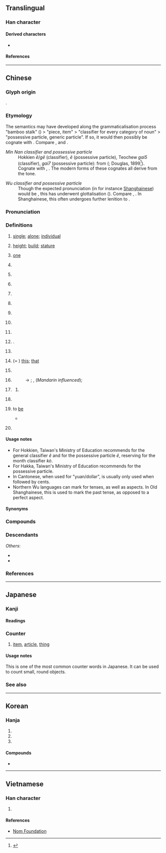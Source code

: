 {{also|个}}
{{character info/subpage}}
==Translingual==
{{stroke order|strokes=10}}
{{stroke order|type=animate}}

===Han character===
{{Han char|rn=9|rad=人|as=08|sn=10|four=26200|canj=OWJR|ids=⿰亻固}}

====Derived characters====
* {{lang-lite|sc=Hani|mul|[[嗰]]([[𠮶]]), [[𬚅]]}}

====References====
{{Han ref|kx=0107.170|dkj=00758|dj=0228.020|hdz=10178.030|uh=500B}}

----

==Chinese==
{{zh-forms|s=个|t2=箇}}

===Glyph origin===
{{Han etym}}
{{Han compound|人|alt1=亻|固|c1=s|c2=p|t1=person|ls=psc}}.

===Etymology===
The semantics may have developed along the grammaticalisation process "bamboo stalk" ({{zh-l|*箇}}) > "piece, item" > "classifier for every category of noun" > "possessive particle, generic particle". If so, it would then possibly be cognate with {{och-l|竿|bamboo, rod}}. Compare {{cog|bo|མཁར་བ}}, {{m|bo|འཁར་བ||walking stick, staff}} and {{cog|th|ก้าน||stem, stalk}}.

; ''Min Nan classifier and possessive particle''
: Hokkien ''ê''/''gê'' (classifier), ''ê'' (possessive particle), Teochew ''gai5'' (classifier), ''gai7'' (possessive particle): from {{och-l|其|id=2}} ({{zh-ref|Li, 2002}}; Douglas, 1899<ref>{{R:nan:Douglas|dê|99}}</ref>). Cognate with {{cog|cdo|其|tr=gì|t=''possessive particle''}}, {{cog|mnp|的|tr=gâ̤|t=''possessive particle''}}. The modern forms of these cognates all derive from the {{zh-l|陽平|tr=-|t=''yangping''}} tone.

; ''Wu classifier and possessive particle''
: Though the expected pronunciation (in for instance [[w:Shanghainese|Shanghainese]]) would be {{IPAchar|/ku/}}, this has underwent glottalisation ({{zh-ref|Dai, 2004}}). Compare {{zh-l|*勒|to be in, to be at}}, {{zh-l|*搭|to}}. In Shanghainese, this often undergoes further lenition to {{IPAchar|/ɦəʔ/}}.

===Pronunciation===
{{zh-pron
|m=gè,ge,gě
|m_note=ge - classifier; gě - colloquial, used in {{zh-l|*自個兒}}
|m-s=go4
|dg=гә1
|c=go3
|c-t=goi1
|g=go4
|h=pfs=ke/kai;gd=gê4
|j=ge3
|mb=gŏ̤
|md=gó̤/gá
|md_note=gó̤ - literary; gá - classifier
|mn=kò/ê/qz:gê/pn:lê
|mn_note=kò - literary (including classifier for months); ê/gê - generic classifier; ê - possessive particle (usually written as {{zh-l|*的}})
|mn-t=go6/gai5/gai7
|mn-t_note=go6 - literary; gai5 - classifier, or particle introducing the object of the verb (equivalent to {{zh-l|*把}}); gai7 - possessive particle
|w=5geq,5hheq,4eq,2ku
|w_note=5geq ~ 5hheq ~ 4eq - classifier or particle; 2ku - literary
|x=go4
|ma=y
|ca=LL-Q9186-Luilui6666-个.wav
|mc=y
|oc=y
|cat=n,cl,part,a,adv,mn-t:v
}}

===Definitions===
{{zh-hanzi}}

# [[single]]; [[alone]]; [[individual]]
#: {{zh-x|個{gè}人|an individual; personal}}
#: {{zh-x|個{gè}體|individuality}}
#: {{zh-x|個{gè}別|individual; separate; some; a couple of}}
# [[height]]; [[build]]; [[stature]]
#: {{zh-x|個{gè}子{zi}|height; stature}}
#: {{zh-x|個{gè}兒{r}|size}}
# {{lb|zh|dialectal Hakka|dialectal Min|dialectal Wu}} [[one]]
# {{n-g|The generic classifier for people or for things lacking specific classifiers.}}
#: {{zh-x|一 個{gè} 人|one person}}
#: {{zh-x|每 個{gè} 人|every person; everyone}}
#: {{zh-x|我 有 一 個{gè} 問題。|I have a question.}}
#: {{zh-x|兩{nn̄g} 個 人|two people|TW}}
#: {{zh-x|住 響 你 屋企 個 陳 先生 係 邊度 人 嚟 㗎？|Where is that Mr. Chan who lives at your house from?|C-GZ}}
# {{zh-classifier|[[hour]]s and [[month]]s}}
#: {{zh-x|一 個{gè} 鐘頭|one hour}}
#: {{zh-x|九 個{gè} 月|nine months}}
#: {{zh-x|三 個{kò} 月|three months|TW}}
# {{n-g|Alternative classifier, for nouns having specific classifiers. Often colloquial and regional. Usage varies greatly between different topolects.}}
#: {{zh-x|一 個{gè} 學校|one school}}
#: {{zh-x|一 個 井|a well|C-GZ}}
#: {{zh-x|一 個 房{fong4-2}|a room|C-GZ}}
# {{lb|zh|Cantonese|Hakka|Teochew|Puxian Min|Wenzhou|_|Wu}} {{zh-classifier|[[money]]|t=[[yuan]], [[dollar]]; [[buck]]}}
#: {{zh-x|三 個 九 毫 九|three '''dollars''' and ninety-nine cents|C}}
#: {{zh-x|八 個 六|eight '''dollars''' and sixty cents|C}}
#: {{zh-x|個 半 十 隻 檸檬{mung4-1}|ten lemons for a '''dollar''' and a half|C}}
#: {{zh-x|三 個 銀|three '''dollars'''|H}}
#: {{zh-x|兩 斤 五 個|two catties for five '''dollars'''|MN-T|tr=no6 geng1 ngou6 '''gai5'''}}
#: {{zh-x|個 銀 三 粒|three for a '''buck'''|MN-T|tr='''gai5''' ngeng5 san1 liab8}}
# {{lb|zh|Cantonese|slang}} {{zh-classifier|[[money]]|t=ten thousand yuan, dollars, etc.}}
#: {{zh-x|佢 爭 人 十 個。|He owes them a hundred grand.|C}}
# {{lb|zh|Mandarin|colloquial}} {{n-g|Particle, placed between a verb and numbers, showing that the following numbers are approximate, not accurate.}}
#: {{zh-x|他 一下 跑 個{gè} 兩 三 公里 都 不在話下。|Running two or three kilometers in one go is a piece of cake for him.}}
#: {{zh-x|他們 倆 就 差{chà} 個{gè} 一 兩 歲。|The age difference between them is only about one or two years.}}
# {{lb|zh|Mandarin|Cantonese|colloquial}} {{n-g|Particle, placed between a verb and its object or complement, adding a sense of ease, swiftness and one-offness to the action.}}
#: {{zh-x|吃 個{gè} 飯，洗 個 澡，休息{xi} 休息{xi}|have a meal, take a shower and have some rest}}
#: {{zh-x|我們 昨天 見 了 個{gè} 面，聊 了 聊 近況。|We met yesterday, and chatted about how we've been recently.}}
# {{lb|zh|Mandarin|colloquial}} {{n-g|Particle used after {{zh-l|些}}.}}
#: {{zh-x|那些個{gè} 年 的 事 現在 回憶 起來 還是 記憶猶新。|It feels like yesterday when I reminisce about those stories in the past.}}
# {{n-g|Particle between a verb and its complement}}.
#: {{zh-x|吃 個 夠|to eat enough}}
#: {{zh-x|忙 個 不停|to be as busy as a bee}}
#: {{zh-x|唱 個 痛快|to sing to one’s heart’s content}}
# {{lb|zh|dialectal Mandarin}} {{n-g|Particle used in some time-related words.}}
#: {{zh-x|今兒{r}個|(''dialectal'') today}}
# {{lb|zh|literary|or|Wu|Xiang|Gan|dialectal Cantonese|dialectal|_|Min}} (= {{zh-l|*搿}}) [[this]]; [[that]]
#: {{zh-x|'''個''' 個 人|this person|tr=5geq hheq+3nyin|SH}}
#: {{zh-x|'''個''' 隻 鴨子 勿 大 酥|This duck hasn't been cooked long enough for it to become tender.|tr=5geq tsaq+4aq tsr&5veq du+1su|SH}}
# {{lb|zh|Cantonese|Wu}} {{n-g|Word-initial particle, serving as the definite article.}}
#: {{zh-x|個 人 今朝 為啥 勿 來|Why hasn't that guy come today?|SH}}
# {{lb|zh|dialectal Cantonese|Hakka|Min Nan|Wu}} {{n-g|Possessive particle. Equivalent to Mandarin {{zh-l|的|tr=de}}.}}
#: → {{zh-l|嘅|tr=ge3}} {{qualifier|Cantonese}}; {{zh-l|格|tr=kaq}}, {{zh-l|額|tr=gheq|}} {{qualifier|Wu}} (''Mandarin influenced''); {{zh-l|的|tr=ê}} {{qualifier|Hokkien}}
#: {{zh-x|我 個 冊|my book|MN}}
#: {{zh-x|我 個 書|my book|MN-T|tr=ua2 '''gai7''' ze1}}
#: {{zh-x|我 個 小囡|tr=3ngu&5hheq&2xiau noe|my child|SH}}
#: {{zh-x|客家 個 精神|the Hakka spirit|H}}
# {{lb|zh|dialectal}} {{n-g|Sentence-final declarative, affirmative, or prohibitive particle. Equivalent to Mandarin {{zh-l|的|tr=de}}, {{zh-l|了}}.}}
#: {{zh-x|標語 勿 是 我 寫 個。|tr=1piau nyy&5veq zr&3ngu&2xia&5hheq|I didn't write that slogan.|SH}}
#: {{zh-x|事體 老 妖 個。|tr=3zr thi&3lau+1iau hheq|It's quite an odd happenstance.|ref='''2011''', Hu Baotan, {{lang|zh|弄堂}}|SH}}
## {{lb|zh|Cantonese|pronunciation spelling}} {{n-g|Vowel harmony form of {{zh-l|嘅|tr=ge3|t=emphasis particle used at the end of declarative sentences}}, pronounced as {{zh-l|個|tr=go3}} when followed by sentence final particles with vowel o, such as {{zh-l|喎|tr=wo3}}.}}
##: {{zh-x|係 噉 個 喎{wo3}||C}}
# {{lb|zh|often|dialectal}} {{n-g|Emphatic particle between a pronoun and a noun, usually to highlight some negative quality of the person.}}
#: {{zh-x|你 個{gè} 笨蛋！|You idiot!}}
#: {{zh-x|佢 個 人 好 懶。|He/she is such a sluggard.|C}}
# {{lb|zh|Teochew}} to [[be]]
#: {{zh-x|我 '''個''' 學生，我 個 生日 '''個''' 十月 三 號。|I '''am''' a student. My birthday '''is''' 3rd October.|MN-T|tr=ua2 '''gai5''' hag8 sêng1, ua2 gai7 sên1 rig8 '''gai5''' zab8 ghuêh8 san1 ho7.}}
#: {{zh-x|關西 '''個''' 日本 個，關中 是 陝西。|tr=guang1 sai1 '''gai5''' rig8 bung2 gai7, guang dong1 si6 siam2 sai1.|Kansai ("west of the pass") '''is''' in Japan; Guanzhong ("within the pass") is in Shaanxi.|MN-T|ref=[https://forvo.com/word/關西是日本的，关中是陕西。 Forvo]}}
#* {{zh-x|我 '''個''' 潮州 來 個。|I come from Chaozhou. (i.e., It is Chaozhou that I come from.)|MN-T|tr=ua2 '''gai5''' dio5 ziu1 lai5 gai7|ref=Based on '''2011''', Hui Ling Xu; Stephen Matthews, On the polyfunctionality and grammaticalization of the morpheme ''kai'' in the Chaozhou dialect, in Foong Ha Yap; Karen Grunow-Hårsta; Janick Wrona (eds.), ''Nominalization in Asian Languages: Diachronic and typological perspectives'', page 121}}
# {{lb|zh|dated|_|Shanghainese Wu}} {{n-g|Used to indicate the past '''tense'''.}}
#: {{zh-x|我伲 一直 替 㑚 一家 人家 交易，勿 到 別人 家 去 個。|tr=|We've been trading with your family, we haven't gone to any other families.|SH|ref='''2010''', Qian Nairong, {{lang|zh|《從〈滬語便商〉所見的老上海話時態》}} (''Tenses and Aspects? Old Shanghainese as Found in the Book Huyu Bian Shang'')}}

====Usage notes====
* For Hokkien, Taiwan's Ministry of Education recommends {{zh-l|*个}} for the general classifier ''ê'' and {{zh-l|*的}} for the possessive particle ''ê'', reserving {{zh-l|*個}} for the month classifier ''kò''.
* For Hakka, Taiwan's Ministry of Education recommends {{zh-l|个}} for the possessive particle.
* In Cantonese, when used for "yuan/dollar", {{lang|zh|個}} is usually only used when followed by cents.
* Northern Wu languages can mark for tenses, as well as aspects. In Old Shanghainese, this is used to mark the past tense, as opposed to a perfect aspect.

====Synonyms====
{{see derivation subpage|Chinese}}

===Compounds===
{{see derivation subpage|Chinese}}

===Descendants===
{{CJKV||こ|개|cá}}
''Others'':
* {{desc|wuh|-ge}}
* {{desc|bor=1|vi|cái}}

===References===
<references/>

{{zh-cat|Beginning}}

----

==Japanese==

===Kanji===
{{ja-kanji|grade=5|rs=人08}}

====Readings====
{{ja-readings
|goon=か
|kanon=か
|toon=こ
}}

===Counter===
{{ja-kanjitab|こ|yomi=toon}}
{{ja-pos|counter|こ}}

# [[item]], [[article]], [[thing]]
#: {{ja-usex|[[あの]] [[枝]] に [[桜ん坊]] が [[十%二%]]'''個''' [[だけ]] [[あります]]。|あの えだ に さくらんぼ が じゅう%に%-'''こ''' だけ あります。|There are only twelve cherries on that branch.}}

====Usage notes====
This is one of the most common counter words in Japanese. It can be used to count small, round objects.

===See also===
{{see-temp|ja-number-counter:個}}

----

==Korean==

===Hanja===
{{ko-hanja|낱|개}}

# {{hanja form of|개|a [[piece]]}}
# {{hanja form of|개|a [[unit]]}}
# {{hanja form of|개|an [[item]]}}

====Compounds====
* {{ko-l|개인|[[individual]]|個人}}

----

==Vietnamese==

===Han character===
{{vi-readings|reading=[[cá]], [[cái]]|rs=人08}}

# {{n-g-lite|generic classifier}}

====References====
* [http://nomfoundation.org/common/nom_details.php?codepoint=500b Nom Foundation]